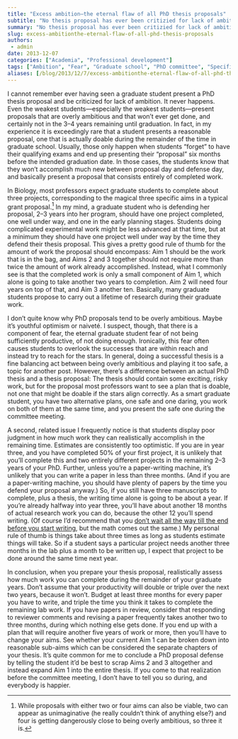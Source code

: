 ```yaml
---
title: "Excess ambition—the eternal flaw of all PhD thesis proposals"
subtitle: "No thesis proposal has ever been critizied for lack of ambition."
summary: "No thesis proposal has ever been critizied for lack of ambition."
slug: excess-ambitionthe-eternal-flaw-of-all-phd-thesis-proposals
authors:
 - admin
date: 2013-12-07
categories: ["Academia", "Professional development"]
tags: ["Ambition", "Fear", "Graduate school", "PhD committee", "Specific Aims", "Thesis proposal"]
aliases: [/blog/2013/12/7/excess-ambitionthe-eternal-flaw-of-all-phd-thesis-proposals]
---
```


I cannot remember ever having seen a graduate student present a PhD thesis proposal and be criticized for lack of ambition. It never happens. Even the weakest students---especially the weakest students---present proposals that are overly ambitious and that won’t ever get done, and certainly not in the 3--4 years remaining until graduation. In fact, in my experience it is exceedingly rare that a student presents a reasonable proposal, one that is actually doable during the remainder of the time in graduate school. Usually, those only happen when students “forget” to have their qualifying exams and end up presenting their “proposal” six months before the intended graduation date. In those cases, the students know that they won’t accomplish much new between proposal day and defense day, and basically present a proposal that consists entirely of completed work.

In Biology, most professors expect graduate students to complete about three projects, corresponding to the magical three specific aims in a typical grant proposal.[^1] In my mind, a graduate student who is defending her proposal, 2--3 years into her program, should have one project completed, one well under way, and one in the early planning stages. Students doing complicated experimental work might be less advanced at that time, but at a minimum they should have one project well under way by the time they defend their thesis proposal. This gives a pretty good rule of thumb for the amount of work the proposal should encompass: Aim 1 should be the work that is in the bag, and Aims 2 and 3 together should not require more than twice the amount of work already accomplished. Instead, what I commonly see is that the completed work is only a small component of Aim 1, which alone is going to take another two years to completion. Aim 2 will need four years on top of that, and Aim 3 another ten. Basically, many graduate students propose to carry out a lifetime of research during their graduate work.

[^1]: While proposals with either two or four aims can also be viable, two can appear as unimaginative (he really couldn’t think of anything else?) and four is getting dangerously close to being overly ambitious, so three it is.


I don’t quite know why PhD proposals tend to be overly ambitious. Maybe it’s youthful optimism or naiveté. I suspect, though, that there is a component of fear, the eternal graduate student fear of not being sufficiently productive, of not doing enough. Ironically, this fear often causes students to overlook the successes that are within reach and instead try to reach for the stars. In general, doing a successful thesis is a fine balancing act between being overly ambitious and playing it too safe, a topic for another post. However, there’s a difference between an actual PhD thesis and a thesis proposal: The thesis should contain some exciting, risky work, but for the proposal most professors want to see a plan that is doable, not one that might be doable if the stars align correctly. As a smart graduate student, you have two alternative plans, one safe and one daring, you work on both of them at the same time, and you present the safe one during the committee meeting.

A second, related issue I frequently notice is that students display poor judgment in how much work they can realistically accomplish in the remaining time. Estimates are consistently too optimistic. If you are in year three, and you have completed 50% of your first project, it is unlikely that you’ll complete this and two entirely different projects in the remaining 2--3 years of your PhD. Further, unless you’re a paper-writing machine, it’s unlikely that you can write a paper in less than three months. (And if you are a paper-writing machine, you should have plenty of papers by the time you defend your proposal anyway.) So, if you still have three manuscripts to complete, plus a thesis, the writing time alone is going to be about a year. If you’re already halfway into year three, you’ll have about another 18 months of actual research work you can do, because the other 12 you’ll spend writing. (Of course I’d recommend that you [don’t wait all the way till the end before you start writing](/blog/2013/8/26/when-should-you-stop-doing-science-and-start-writing-a-paper), but the math comes out the same.) My personal rule of thumb is things take about three times as long as students estimate things will take. So if a student says a particular project needs another three months in the lab plus a month to be written up, I expect that project to be done around the same time next year.

In conclusion, when you prepare your thesis proposal, realistically assess how much work you can complete during the remainder of your graduate years. Don't assume that your productivity will double or triple over the next two years, because it won’t. Budget at least three months for every paper you have to write, and triple the time you think it takes to complete the remaining lab work. If you have papers in review, consider that responding to reviewer comments and revising a paper frequently takes another two to three months, during which nothing else gets done. If you end up with a plan that will require another five years of work or more, then you’ll have to change your aims. See whether your current Aim 1 can be broken down into reasonable sub-aims which can be considered the separate chapters of your thesis. It’s quite common for me to conclude a PhD proposal defense by telling the student it'd be best to scrap Aims 2 and 3 altogether and instead expand Aim 1 into the entire thesis. If you come to that realization before the committee meeting, I don’t have to tell you so during, and everybody is happier.
